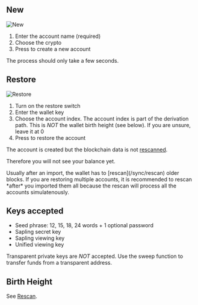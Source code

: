 
## New

![New](./new/2024-03-06_00-44-30.png)

1. Enter the account name (required)
1. Choose the crypto
1. Press to create a new account

The process should only take a few seconds.

## Restore

![Restore](./new/2024-03-06_00-48-03.png)

1. Turn on the restore switch
1. Enter the wallet key
1. Choose the account index.
The account index is part of the derivation path. This is *NOT* the wallet
birth height (see below). If you are unsure, leave it at 0
1. Press to restore the account

The account is created but the blockchain data is not
[rescanned](/sync/rescan).

Therefore you will not see your balance yet.

<Callout>
Usually after an import, the wallet has to
[rescan](/sync/rescan) older blocks.
If you are restoring multiple accounts, it is recommended
to rescan *after* you imported them all
because the rescan will process all the accounts simulatenously.

</Callout>

## Keys accepted

- Seed phrase: 12, 15, 18, 24 words + 1 optional password
- Sapling secret key
- Sapling viewing key
- Unified viewing key

Transparent private keys are *NOT* accepted. Use the sweep function
to transfer funds from a transparent address.

## Birth Height

See [Rescan](/sync/rescan#birth-height).
